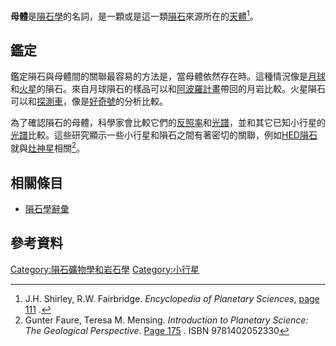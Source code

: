 {{About||統計學中的母體|母體 (統計學)|其他用法}}
'''母體'''是[[隕石學|隕石學]]的名詞，是一顆或是這一類[[隕石|隕石]]來源所在的[[天體|天體]]<ref>J.H. Shirley, R.W. Fairbridge. ''Encyclopedia of Planetary Sciences'', [http://books.google.it/books?id=dw2GadaPkYcC&lpg=PA111&ots=TrI7HT08Yf&dq=parent%20body%20meteorites&pg=PA111#v=onepage&q=parent%20body%20meteorites&f=false page 111] {{Wayback|url=http://books.google.it/books?id=dw2GadaPkYcC&lpg=PA111&ots=TrI7HT08Yf&dq=parent%20body%20meteorites&pg=PA111#v=onepage&q=parent%20body%20meteorites&f=false |date=20141214073000 }}.</ref>。

== 鑑定 ==
鑑定隕石與母體間的關聯最容易的方法是，當母體依然存在時。這種情況像是[[月球隕石|月球]]和[[火星隕石|火星]]的隕石。來自月球隕石的樣品可以和[[阿波羅計畫|阿波羅計畫]]帶回的月岩比較。火星隕石可以和[[探測車|探測車]]，像是[[火星科學實驗室|好奇號]]的分析比較。

為了確認隕石的母體，科學家會比較它們的[[反照率|反照率]]和[[光譜|光譜]]，並和其它已知小行星的[[小行星光譜分類|光譜]]比較。這些研究顯示一些小行星和隕石之間有著密切的關聯，例如[[HED隕石|HED隕石]]就與[[小行星4|灶神星]]相關<ref>Gunter Faure, Teresa M. Mensing. ''Introduction to Planetary Science: The Geological Perspective''. [http://books.google.it/books?id=U4FZp6f6q6MC&lpg=PA116&ots=SRXDn2LbCS&dq=parent%20bodies%20meteorites&pg=PA175#v=onepage&q=Celestial%20mechanics&f=false Page 175] {{Wayback|url=http://books.google.it/books?id=U4FZp6f6q6MC&lpg=PA116&ots=SRXDn2LbCS&dq=parent%20bodies%20meteorites&pg=PA175#v=onepage&q=Celestial%20mechanics&f=false |date=20141009195319 }}. ISBN 9781402052330</ref>。

== 相關條目 ==
* [[隕石學辭彙|隕石學辭彙]]

== 參考資料 ==
{{Reflist}}

{{隕石}}
{{meteorite-stub}}

[[Category:隕石礦物學和岩石學|Category:隕石礦物學和岩石學]]
[[Category:小行星|Category:小行星]]